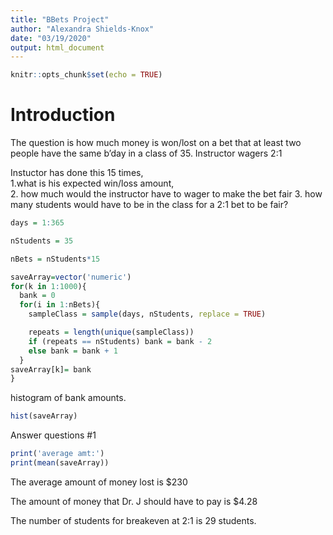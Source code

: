 ```yaml
---
title: "BBets Project"
author: "Alexandra Shields-Knox"
date: "03/19/2020"
output: html_document
---
```


```r
knitr::opts_chunk$set(echo = TRUE)
```

# Introduction

The question is how much money is won/lost on a bet that at least two people have the same b'day in a class of 35.  Instructor wagers 2:1 

Instuctor has done this 15 times,  
1.what is his expected win/loss amount,  
2. how much would the instructor have to wager to make the bet fair 
3. how many students would have to be in the class for a 2:1 bet to be fair?   
 
 
```r
days = 1:365

nStudents = 35

nBets = nStudents*15

saveArray=vector('numeric')
for(k in 1:1000){
  bank = 0
  for(i in 1:nBets){
    sampleClass = sample(days, nStudents, replace = TRUE)

    repeats = length(unique(sampleClass))
    if (repeats == nStudents) bank = bank - 2
    else bank = bank + 1
  }
saveArray[k]= bank
}

```
 
histogram of bank amounts.   

```r
hist(saveArray)
```

Answer questions #1

```r
print('average amt:')
print(mean(saveArray))
```

  The average amount of money lost is $230
  
  The amount of money that Dr. J should have to pay is $4.28
  
  The number of students for breakeven at 2:1 is 29 students.